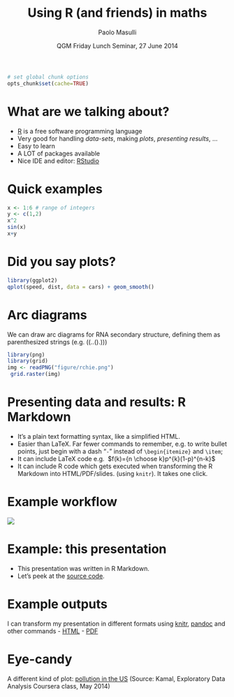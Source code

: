 % Using R (and friends) in maths
% Paolo Masulli
% QGM Friday Lunch Seminar, 27 June 2014

```r
# set global chunk options
opts_chunk$set(cache=TRUE)
```

# What are we talking about?

- [R](http://www.r-project.org/) is a free software programming language
- Very good for handling *data-sets*, making *plots*, *presenting results*, ...
- Easy to learn
- A LOT of packages available
- Nice IDE and editor: [RStudio](http://www.rstudio.org/)


# Quick examples

```r
x <- 1:6 # range of integers
y <- c(1,2)
x^2
sin(x)
x+y
```

# Did you say plots?

```r
library(ggplot2)
qplot(speed, dist, data = cars) + geom_smooth()
```

# Arc diagrams

We can draw arc diagrams for RNA secondary structure, defining them as parenthesized strings (e.g. ((..().)))

```r
library(png)
library(grid)
img <- readPNG("figure/rchie.png")
 grid.raster(img)
```


# Presenting data and results: R Markdown

- It's a plain text formatting syntax, like a simplified HTML.
- Easier than LaTeX. Far fewer commands to remember, e.g. to write bullet points, just begin with a dash "`-`" instead of `\begin{itemize}` and `\item`;
- It can include LaTeX code e.g. 
$f(k)={n \choose k}p^{k}(1-p)^{n-k}$
- It can include R code which gets executed when transforming the R Markdown into HTML/PDF/slides. (using `knitr`). It takes one click.

# Example workflow

![](figure/workflow.png)


# Example: this presentation

- This presentation was written in R Markdown.
- Let's peek at the [source code](R_in_maths.Rmd).

# Example outputs

 I can transform my presentation in different formats using [knitr](http://yihui.name/knitr/), [pandoc](http://johnmacfarlane.net/pandoc/) and other commands 
- [HTML](R_in_maths.html)
- [PDF](R_in_maths.pdf)

# Eye-candy

A different kind of plot: [pollution in the US](choropleth_county.png) (Source: Kamal, Exploratory Data Analysis Coursera class, May 2014)